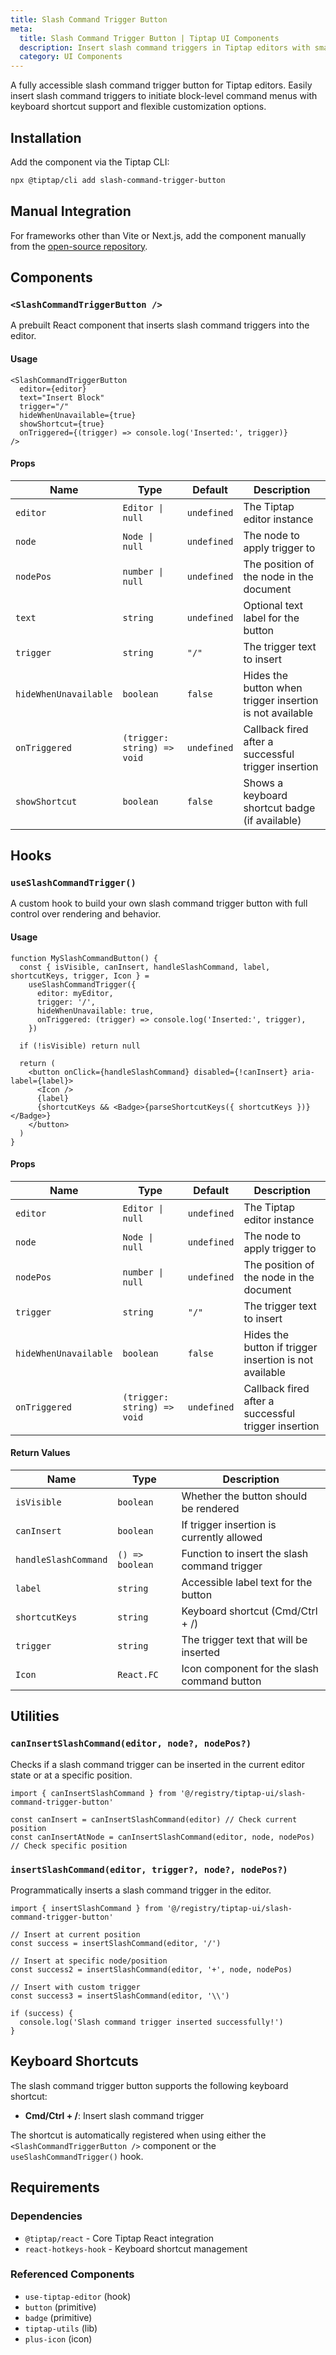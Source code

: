 ```yaml
---
title: Slash Command Trigger Button
meta:
  title: Slash Command Trigger Button | Tiptap UI Components
  description: Insert slash command triggers in Tiptap editors with smart positioning, customizable triggers, keyboard shortcuts, and accessibility support.
  category: UI Components
---
```



A fully accessible slash command trigger button for Tiptap editors. Easily insert slash command triggers to initiate block-level command menus with keyboard shortcut support and flexible customization options.

<CodeDemo
  isScrollable
  src="https://template.tiptap.dev/preview/tiptap-ui/slash-command-trigger-button"
/>

## Installation

Add the component via the Tiptap CLI:

```bash
npx @tiptap/cli add slash-command-trigger-button
```

## Manual Integration

For frameworks other than Vite or Next.js, add the component manually from the [open-source repository](https://github.com/ueberdosis/tiptap-ui-components/tree/main/apps/web/src/components/tiptap-ui/mark-button).

## Components

### `<SlashCommandTriggerButton />`

A prebuilt React component that inserts slash command triggers into the editor.

#### Usage

```tsx
<SlashCommandTriggerButton
  editor={editor}
  text="Insert Block"
  trigger="/"
  hideWhenUnavailable={true}
  showShortcut={true}
  onTriggered={(trigger) => console.log('Inserted:', trigger)}
/>
```

#### Props

| Name                  | Type                        | Default     | Description                                              |
| --------------------- | --------------------------- | ----------- | -------------------------------------------------------- |
| `editor`              | `Editor \| null`            | `undefined` | The Tiptap editor instance                               |
| `node`                | `Node \| null`              | `undefined` | The node to apply trigger to                             |
| `nodePos`             | `number \| null`            | `undefined` | The position of the node in the document                 |
| `text`                | `string`                    | `undefined` | Optional text label for the button                       |
| `trigger`             | `string`                    | `"/"`       | The trigger text to insert                               |
| `hideWhenUnavailable` | `boolean`                   | `false`     | Hides the button when trigger insertion is not available |
| `onTriggered`         | `(trigger: string) => void` | `undefined` | Callback fired after a successful trigger insertion      |
| `showShortcut`        | `boolean`                   | `false`     | Shows a keyboard shortcut badge (if available)           |

## Hooks

### `useSlashCommandTrigger()`

A custom hook to build your own slash command trigger button with full control over rendering and behavior.

#### Usage

```tsx
function MySlashCommandButton() {
  const { isVisible, canInsert, handleSlashCommand, label, shortcutKeys, trigger, Icon } =
    useSlashCommandTrigger({
      editor: myEditor,
      trigger: '/',
      hideWhenUnavailable: true,
      onTriggered: (trigger) => console.log('Inserted:', trigger),
    })

  if (!isVisible) return null

  return (
    <button onClick={handleSlashCommand} disabled={!canInsert} aria-label={label}>
      <Icon />
      {label}
      {shortcutKeys && <Badge>{parseShortcutKeys({ shortcutKeys })}</Badge>}
    </button>
  )
}
```

#### Props

| Name                  | Type                        | Default     | Description                                            |
| --------------------- | --------------------------- | ----------- | ------------------------------------------------------ |
| `editor`              | `Editor \| null`            | `undefined` | The Tiptap editor instance                             |
| `node`                | `Node \| null`              | `undefined` | The node to apply trigger to                           |
| `nodePos`             | `number \| null`            | `undefined` | The position of the node in the document               |
| `trigger`             | `string`                    | `"/"`       | The trigger text to insert                             |
| `hideWhenUnavailable` | `boolean`                   | `false`     | Hides the button if trigger insertion is not available |
| `onTriggered`         | `(trigger: string) => void` | `undefined` | Callback fired after a successful trigger insertion    |

#### Return Values

| Name                 | Type            | Description                                  |
| -------------------- | --------------- | -------------------------------------------- |
| `isVisible`          | `boolean`       | Whether the button should be rendered        |
| `canInsert`          | `boolean`       | If trigger insertion is currently allowed    |
| `handleSlashCommand` | `() => boolean` | Function to insert the slash command trigger |
| `label`              | `string`        | Accessible label text for the button         |
| `shortcutKeys`       | `string`        | Keyboard shortcut (Cmd/Ctrl + /)             |
| `trigger`            | `string`        | The trigger text that will be inserted       |
| `Icon`               | `React.FC`      | Icon component for the slash command button  |

## Utilities

### `canInsertSlashCommand(editor, node?, nodePos?)`

Checks if a slash command trigger can be inserted in the current editor state or at a specific position.

```tsx
import { canInsertSlashCommand } from '@/registry/tiptap-ui/slash-command-trigger-button'

const canInsert = canInsertSlashCommand(editor) // Check current position
const canInsertAtNode = canInsertSlashCommand(editor, node, nodePos) // Check specific position
```

### `insertSlashCommand(editor, trigger?, node?, nodePos?)`

Programmatically inserts a slash command trigger in the editor.

```tsx
import { insertSlashCommand } from '@/registry/tiptap-ui/slash-command-trigger-button'

// Insert at current position
const success = insertSlashCommand(editor, '/')

// Insert at specific node/position
const success2 = insertSlashCommand(editor, '+', node, nodePos)

// Insert with custom trigger
const success3 = insertSlashCommand(editor, '\\')

if (success) {
  console.log('Slash command trigger inserted successfully!')
}
```

## Keyboard Shortcuts

The slash command trigger button supports the following keyboard shortcut:

- **Cmd/Ctrl + /**: Insert slash command trigger

The shortcut is automatically registered when using either the `<SlashCommandTriggerButton />` component or the `useSlashCommandTrigger()` hook.

## Requirements

### Dependencies

- `@tiptap/react` - Core Tiptap React integration
- `react-hotkeys-hook` - Keyboard shortcut management

### Referenced Components

- `use-tiptap-editor` (hook)
- `button` (primitive)
- `badge` (primitive)
- `tiptap-utils` (lib)
- `plus-icon` (icon)

